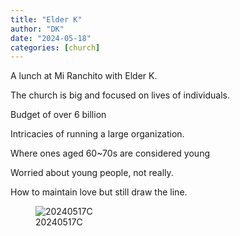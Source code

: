 ```yaml
---
title: "Elder K"
author: "DK"
date: "2024-05-18"
categories: [church]
---
```


A lunch at Mi Ranchito with Elder K.

The church is big and focused on lives of individuals.

Budget of over 6 billion

Intricacies of running a large organization.

Where ones aged 60\~70s are considered young

Worried about young people, not really.

How to maintain love but still draw the line.

![20240517C](20240517_072501.jpg){#fig-20240517C}
